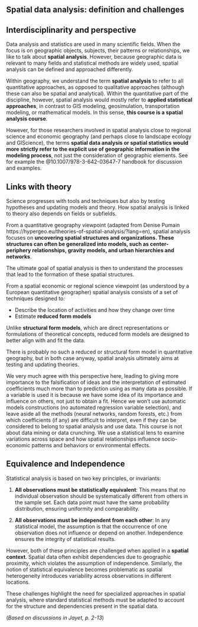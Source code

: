 ## Spatial data analysis: definition and challenges

## Interdisciplinarity and perspective

Data analysis and statistics are used in many scientific fields. When the focus is on geographic objects, subjects, their patterns or relationships, we like to talk about **spatial analysis**. However, because geographic data is relevant to many fields and statistical methods are widely used, spatial analysis can be defined and approached differently.

Within geography, we understand the term **spatial analysis** to refer to all quantitative approaches, as opposed to qualitative approaches (although these can also be spatial and analytical). Within the quantitative part of the discipline, however, spatial analysis would mostly refer to **applied statistical approaches**, in contrast to GIS modeling, geosimulation, transportation modeling, or mathematical models. In this sense, **this course is a spatial analysis course**.

However, for those researchers involved in spatial analysis close to regional science and economic geography (and perhaps close to landscape ecology and GIScience), the terms **spatial data analysis or spatial statistics would more strictly refer to the explicit use of geographic information in the modeling process**, not just the consideration of geographic elements. See for example the @10.1007/978-3-642-03647-7 handbook for discussion and examples.

## Links with theory

Science progresses with tools and techniques but also by testing hypotheses and updating models and theory. How spatial analysis is linked to theory also depends on fields or subfields.

From a quantitative geography viewpoint (adapted from Denise Pumain https://hypergeo.eu/theories-of-spatial-analysis/?lang=en), spatial analysis focuses on **uncovering spatial structures and organizations. These structures can often be generalized into models, such as center-periphery relationships, gravity models, and urban hierarchies and networks**.

The ultimate goal of spatial analysis is then to understand the processes that lead to the formation of these spatial structures.

From a spatial economic or regional science viewpoint (as understood by a European quantitative geographer) spatial analysis consists of a set of techniques designed to:

-   Describe the location of activities and how they change over time
-   Estimate **reduced form models**

Unlike **structural form models**, which are direct representations or formulations of theoretical concepts, reduced form models are designed to better align with and fit the data.

There is probably no such a reduced or structural form model in quantitative geography, but in both case anyway, spatial analysis ultimately aims at testing and updating theories.

We very much agree with this perspective here, leading to giving more importance to the falsification of ideas and the interpretation of estimated coefficients much more than to prediction using as many data as possible. If a variable is used it is because we have some idea of its importance and influence on others, not just to obtain a fit. Hence we won't use automatic models constructions (no automated regression variable selection), and leave aside all the methods (neural networks, random forests, etc.) from which coefficients (if any) are difficult to interpret, even if they can be considered to belong to spatial analysis and use data. This course is not about data mining or data crunching. We use a statistical lens to examine variations across space and how spatial relationships influence socio-economic patterns and behaviors or environmental effects.

<!-- a -->

## Equivalence and Independence

Statistical analysis is based on two key principles, or invariants:

1.  **All observations must be statistically equivalent**: This means that no individual observation should be systematically different from others in the sample set. Each data point must have the same probability distribution, ensuring uniformity and comparability.

2.  **All observations must be independent from each other**: In any statistical model, the assumption is that the occurrence of one observation does not influence or depend on another. Independence ensures the integrity of statistical results.

However, both of these principles are challenged when applied in a **spatial context**. Spatial data often exhibit dependencies due to geographic proximity, which violates the assumption of independence. Similarly, the notion of statistical equivalence becomes problematic as spatial heterogeneity introduces variability across observations in different locations.

These challenges highlight the need for specialized approaches in spatial analysis, where standard statistical methods must be adapted to account for the structure and dependencies present in the spatial data.

(*Based on discussions in Jayet, p. 2-13*)

## 
